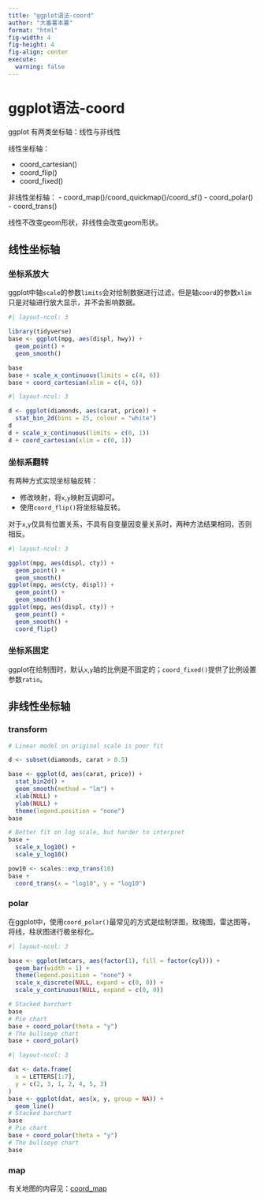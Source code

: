 ```yaml
---
title: "ggplot语法-coord"
author: "大番薯本薯"
format: "html"
fig-width: 4
fig-height: 4
fig-align: center
execute:
  warning: false
---
```


# ggplot语法-coord

ggplot 有两类坐标轴：线性与非线性

线性坐标轴：

-   coord_cartesian()
-   coord_flip()
-   coord_fixed()

非线性坐标轴：
-   coord_map()/coord_quickmap()/coord_sf()
-   coord_polar()
-   coord_trans()

线性不改变geom形状，非线性会改变geom形状。

## 线性坐标轴

### 坐标系放大

ggplot中轴`scale`的参数`limits`会对绘制数据进行过滤，但是轴`coord`的参数`xlim`只是对轴进行放大显示，并不会影响数据。

```r
#| layout-ncol: 3

library(tidyverse)
base <- ggplot(mpg, aes(displ, hwy)) +
  geom_point() +
  geom_smooth()

base
base + scale_x_continuous(limits = c(4, 6))
base + coord_cartesian(xlim = c(4, 6))
```

```r
#| layout-ncol: 3

d <- ggplot(diamonds, aes(carat, price)) +
  stat_bin_2d(bins = 25, colour = "white")
d
d + scale_x_continuous(limits = c(0, 1))
d + coord_cartesian(xlim = c(0, 1))
```

### 坐标系翻转

有两种方式实现坐标轴反转：

-   修改映射，将`x`,`y`映射互调即可。
-   使用`coord_flip()`将坐标轴反转。

对于`x`,`y`仅具有位置关系，不具有自变量因变量关系时，两种方法结果相同，否则相反。

```r
#| layout-ncol: 3

ggplot(mpg, aes(displ, cty)) +
  geom_point() +
  geom_smooth()
ggplot(mpg, aes(cty, displ)) +
  geom_point() +
  geom_smooth()
ggplot(mpg, aes(displ, cty)) +
  geom_point() +
  geom_smooth() +
  coord_flip()
```

### 坐标系固定

ggplot在绘制图时，默认`x`,`y`轴的比例是不固定的；`coord_fixed()`提供了比例设置参数`ratio`。

## 非线性坐标轴



### transform

```r
# Linear model on original scale is poor fit

d <- subset(diamonds, carat > 0.5)

base <- ggplot(d, aes(carat, price)) +
  stat_bin2d() +
  geom_smooth(method = "lm") +
  xlab(NULL) +
  ylab(NULL) +
  theme(legend.position = "none")
base

# Better fit on log scale, but harder to interpret
base +
  scale_x_log10() +
  scale_y_log10()

pow10 <- scales::exp_trans(10)
base +
  coord_trans(x = "log10", y = "log10")


```


### polar

在ggplot中，使用`coord_polar()`最常见的方式是绘制饼图，玫瑰图，雷达图等，将线，柱状图进行极坐标化。

```r
#| layout-ncol: 3

base <- ggplot(mtcars, aes(factor(1), fill = factor(cyl))) +
  geom_bar(width = 1) +
  theme(legend.position = "none") +
  scale_x_discrete(NULL, expand = c(0, 0)) +
  scale_y_continuous(NULL, expand = c(0, 0))

# Stacked barchart
base
# Pie chart
base + coord_polar(theta = "y")
# The bullseye chart
base + coord_polar()
```

```r
#| layout-ncol: 3

dat <- data.frame(
  x = LETTERS[1:7],
  y = c(2, 3, 1, 2, 4, 5, 3)
)
base <- ggplot(dat, aes(x, y, group = NA)) +
  geom_line()
# Stacked barchart
base
# Pie chart
base + coord_polar(theta = "y")
# The bullseye chart
base
```


### map

有关地图的内容见：[coord_map](https://ggplot2-book.org/coord#map-projections-with-coord_map)